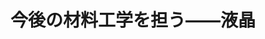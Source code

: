 ﻿---
title: "今後の材料工学を担う――液晶"
category: "物質理工学院"
vol: 8
interviewee: "福田 敦夫・竹添秀男 "
url: ""
tags: ["工学","材料","液晶"]
pdf: "8-8.pdf"
career: ""
preface: ""
---
